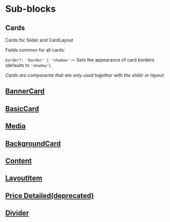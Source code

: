 
<Meta title="Documentation/Sub Blocks"/>

# Sub-blocks

## <a name="cards">Cards</a>

Cards for Slider and CardLayout

Fields common for all cards:

`border?: 'border' | 'shadow'` — Sets the appearance of card borders (defaults to `'shadow'`).

_Cards are components that are only used together with the slider or layout:_

## [BannerCard](?path=/story/blocks-banner--default&viewMode=docs)

## [BasicCard](?path=/story/components-cards-basiccard--default&viewMode=docs)

## [Media](?path=/story/blocks-media--default&viewMode=docs)

## [BackgroundCard](?path=/story/components-cards-backgroundcard--default&viewMode=docs)

## [Content](?path=/story/components-content--default&viewMode=docs)

## [LayoutItem](?path=/story/components-layoutitem--default&viewMode=docs)

## [Price Detailed(deprecated)](?path=/story/components-cards-pricedetailed--marked-list&viewMode=docs)

## [Divider](?path=/story/components-divider--default&viewMode=docs)
